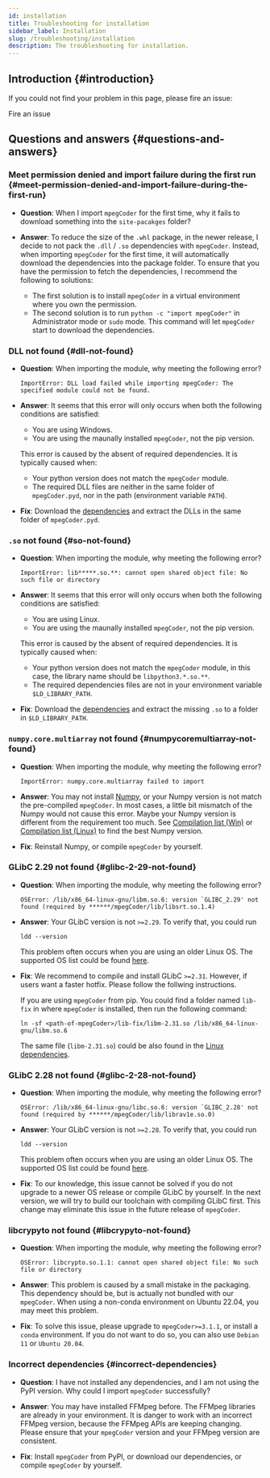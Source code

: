 ```yaml
---
id: installation
title: Troubleshooting for installation
sidebar_label: Installation
slug: /troubleshooting/installation
description: The troubleshooting for installation.
---
```



## Introduction {#introduction}

If you could not find your problem in this page, please fire an issue:

<p>
  <DarkButton to="https://github.com/cainmagi/FFmpeg-Encoder-Decoder-for-Python/issues/new/choose" icon={octInfo16}>
    Fire an issue
  </DarkButton>
</p>

## Questions and answers {#questions-and-answers}

### Meet permission denied and import failure during the first run {#meet-permission-denied-and-import-failure-during-the-first-run}

* **Question**: When I import `mpegCoder` for the first time, why it fails to download something into the `site-pacakges` folder?

* **Answer**: To reduce the size of the `.whl` package, in the newer release, I decide to not pack the `.dll` / `.so` dependencies with `mpegCoder`. Instead, when importing `mpegCoder` for the first time, it will automatically download the dependencies into the package folder. To ensure that you have the permission to fetch the dependencies, I recommend the following to solutions:

  * The first solution is to install `mpegCoder` in a virtual environment where you own the permission.
  * The second solution is to run `python -c "import mpegCoder"` in Administrator mode or `sudo` mode. This command will let `mpegCoder` start to download the dependencies.

### DLL not found {#dll-not-found}

* **Question**: When importing the module, why meeting the following error?
    
  ```
  ImportError: DLL load failed while importing mpegCoder: The specified module could not be found.
  ```

* **Answer**: It seems that this error will only occurs when both the following conditions are satisfied:

    * You are using Windows.
    * You are using the maunally installed `mpegCoder`, not the pip version.

  This error is caused by the absent of required dependencies. It is typically caused when:

    * Your python version does not match the `mpegCoder` module.
    * The required DLL files are neither in the same folder of `mpegCoder.pyd`, nor in the path (environment variable `PATH`).

* **Fix**: Download the [dependencies<InlineIcon icon={mdiDownloadBox}/>][download-ff-5-0-win] and extract the DLLs in the same folder of `mpegCoder.pyd`.

### `.so` not found {#so-not-found}

* **Question**: When importing the module, why meeting the following error?
    
  ```
  ImportError: lib*****.so.**: cannot open shared object file: No such file or directory
  ```

* **Answer**: It seems that this error will only occurs when both the following conditions are satisfied:

    * You are using Linux.
    * You are using the maunally installed `mpegCoder`, not the pip version.

  This error is caused by the absent of required dependencies. It is typically caused when:

    * Your python version does not match the `mpegCoder` module, in this case, the library name should be `libpython3.*.so.**`.
    * The required dependencies files are not in your environment variable `$LD_LIBRARY_PATH`.

* **Fix**: Download the [dependencies<InlineIcon icon={mdiDownloadBox}/>][download-ff-5-0-linux] and extract the missing `.so` to a folder in `$LD_LIBRARY_PATH`.

### `numpy.core.multiarray` not found {#numpycoremultiarray-not-found}

* **Question**: When importing the module, why meeting the following error?

  ```
  ImportError: numpy.core.multiarray failed to import
  ```

* **Answer**: You may not install [Numpy<IconExternalLink/>][link-numpy], or your Numpy version is not match the pre-compiled `mpegCoder`. In most cases, a little bit mismatch of the Numpy would not cause this error. Maybe your Numpy version is different from the requirement too much. See [Compilation list (Win)](../installation/windows#download-mpegcoder) or [Compilation list (Linux)](../installation/linux#download-mpegcoder) to find the best Numpy version.

* **Fix**: Reinstall Numpy, or compile `mpegCoder` by yourself.

### GLibC 2.29 not found {#glibc-2-29-not-found}

* **Question**: When importing the module, why meeting the following error?

  ```
  OSError: /lib/x86_64-linux-gnu/libm.so.6: version `GLIBC_2.29' not found (required by ******/mpegCoder/lib/libsrt.so.1.4)
  ```

* **Answer**: Your GLibC version is not `>=2.29`. To verify that, you could run

  ```shell
  ldd --version
  ```

  This problem often occurs when you are using an older Linux OS. The supported OS list could be found [here](../installation/linux#import).

* **Fix**: We recommend to compile and install GLibC `>=2.31`. However, if users want a faster hotfix. Please follow the follwing instructions.

  If you are using `mpegCoder` from pip. You could find a folder named `lib-fix` in where `mpegCoder` is installed, then run the following command:

  ```shell
  ln -sf <path-of-mpegCoder>/lib-fix/libm-2.31.so /lib/x86_64-linux-gnu/libm.so.6
  ```

  The same file (`libm-2.31.so`) could be also found in the [Linux dependencies<InlineIcon icon={mdiDownloadBox}/>][download-ff-5-0-linux].

### GLibC 2.28 not found {#glibc-2-28-not-found}

* **Question**: When importing the module, why meeting the following error?

  ```
  OSError: /lib/x86_64-linux-gnu/libc.so.6: version `GLIBC_2.28' not found (required by ******/mpegCoder/lib/librav1e.so.0)
  ```

* **Answer**: Your GLibC version is not `>=2.28`. To verify that, you could run

  ```shell
  ldd --version
  ```

  This problem often occurs when you are using an older Linux OS. The supported OS list could be found [here](../installation/linux#import).

* **Fix**: To our knowledge, this issue cannot be solved if you do not upgrade to a newer OS release or compile GLibC by yourself. In the next version, we will try to build our toolchain with compiling GLibC first. This change may eliminate this issue in the future release of `mpegCoder`.

### libcrypyto not found {#libcrypyto-not-found}

* **Question**: When importing the module, why meeting the following error?

  ```
  OSError: libcrypto.so.1.1: cannot open shared object file: No such file or directory
  ```

* **Answer**: This problem is caused by a small mistake in the packaging. This dependency should be, but is actually not bundled with our `mpegCoder`. When using a non-conda environment on Ubuntu 22.04, you may meet this problem.

* **Fix**: To solve this issue, please upgrade to `mpegCoder>=3.1.1`, or install a `conda` environment. If you do not want to do so, you can also use `Debian 11` or `Ubuntu 20.04`.

### Incorrect dependencies {#incorrect-dependencies}

* **Question**: I have not installed any dependencies, and I am not using the PyPI version. Why could I import `mpegCoder` successfully?

* **Answer**: You may have installed FFMpeg before. The FFMpeg libraries are already in your environment. It is danger to work with an incorrect FFMpeg version, because the FFMpeg APIs are keeping changing. Please ensure that your `mpegCoder` version and your FFMpeg version are consistent.

* **Fix**: Install `mpegCoder` from PyPI, or download our dependencies, or compile `mpegCoder` by yourself.

[download-ff-5-0-win]:https://github.com/cainmagi/FFmpeg-Encoder-Decoder-for-Python/releases/download/deps-3.2.0/dll-win-ffmpeg_5_0.tar.xz
[download-ff-5-0-linux]:https://github.com/cainmagi/FFmpeg-Encoder-Decoder-for-Python/releases/download/deps-3.2.0/so-linux-ffmpeg_5_0.tar.xz
[link-numpy]:https://numpy.org "Numpy"

